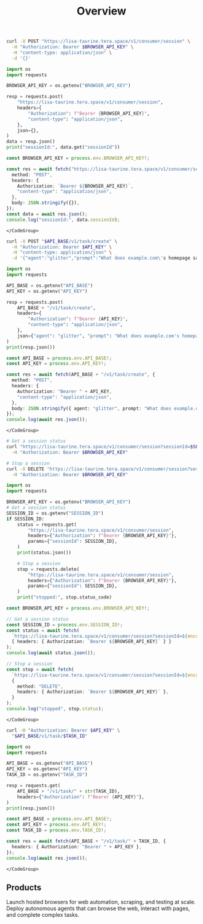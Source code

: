 ﻿---
title: "Overview"
description: "Get started with our hosted browsers and browser agents."
---

<Tabs>
  <Tab title="Start Browser Session">
    <CodeGroup>

```bash cURL
curl -X POST "https://lisa-taurine.tera.space/v1/consumer/session" \
  -H "Authorization: Bearer $BROWSER_API_KEY" \
  -H "content-type: application/json" \
  -d '{}'
```

```python Python
import os
import requests

BROWSER_API_KEY = os.getenv("BROWSER_API_KEY")

resp = requests.post(
    "https://lisa-taurine.tera.space/v1/consumer/session",
    headers={
        "Authorization": f"Bearer {BROWSER_API_KEY}",
        "content-type": "application/json",
    },
    json={},
)
data = resp.json()
print("sessionId:", data.get("sessionId"))
```

```typescript TypeScript
const BROWSER_API_KEY = process.env.BROWSER_API_KEY!;

const res = await fetch("https://lisa-taurine.tera.space/v1/consumer/session", {
  method: "POST",
  headers: {
    Authorization: `Bearer ${BROWSER_API_KEY}`,
    "content-type": "application/json",
  },
  body: JSON.stringify({}),
});
const data = await res.json();
console.log("sessionId:", data.sessionId);
```

    </CodeGroup>

  </Tab>

  <Tab title="Trigger Agent Task">
    <CodeGroup>

```bash cURL
curl -X POST "$API_BASE/v1/task/create" \
  -H "Authorization: Bearer $API_KEY" \
  -H "content-type: application/json" \
  -d '{"agent":"glitter","prompt":"What does example.com\'s homepage say?","mode":"text","stepLimit":10}'
```

```python Python
import os
import requests

API_BASE = os.getenv("API_BASE")
API_KEY = os.getenv("API_KEY")

resp = requests.post(
    API_BASE + "/v1/task/create",
    headers={
        "Authorization": f"Bearer {API_KEY}",
        "content-type": "application/json",
    },
    json={"agent": "glitter", "prompt": "What does example.com's homepage say?", "mode": "text", "stepLimit": 10},
)
print(resp.json())
```

```typescript TypeScript
const API_BASE = process.env.API_BASE!;
const API_KEY = process.env.API_KEY!;

const res = await fetch(API_BASE + "/v1/task/create", {
  method: "POST",
  headers: {
    Authorization: "Bearer " + API_KEY,
    "content-type": "application/json",
  },
  body: JSON.stringify({ agent: "glitter", prompt: "What does example.com's homepage say?", mode: "text", stepLimit: 10 }),
});
console.log(await res.json());
```

    </CodeGroup>

  </Tab>

  <Tab title="Get / Stop Session">
    <CodeGroup>

```bash cURL
# Get a session status
curl "https://lisa-taurine.tera.space/v1/consumer/session?sessionId=$SESSION_ID" \
  -H "Authorization: Bearer $BROWSER_API_KEY"

# Stop a session
curl -X DELETE "https://lisa-taurine.tera.space/v1/consumer/session?sessionId=$SESSION_ID" \
  -H "Authorization: Bearer $BROWSER_API_KEY"
```

```python Python
import os
import requests

BROWSER_API_KEY = os.getenv("BROWSER_API_KEY")
# Get a session status
SESSION_ID = os.getenv("SESSION_ID")
if SESSION_ID:
    status = requests.get(
        "https://lisa-taurine.tera.space/v1/consumer/session",
        headers={"Authorization": f"Bearer {BROWSER_API_KEY}"},
        params={"sessionId": SESSION_ID},
    )
    print(status.json())

    # Stop a session
    stop = requests.delete(
        "https://lisa-taurine.tera.space/v1/consumer/session",
        headers={"Authorization": f"Bearer {BROWSER_API_KEY}"},
        params={"sessionId": SESSION_ID},
    )
    print("stopped:", stop.status_code)
```

```typescript TypeScript
const BROWSER_API_KEY = process.env.BROWSER_API_KEY!;

// Get a session status
const SESSION_ID = process.env.SESSION_ID!;
const status = await fetch(
  `https://lisa-taurine.tera.space/v1/consumer/session?sessionId=${encodeURIComponent(SESSION_ID)}`,
  { headers: { Authorization: `Bearer ${BROWSER_API_KEY}` } }
);
console.log(await status.json());

// Stop a session
const stop = await fetch(
  `https://lisa-taurine.tera.space/v1/consumer/session?sessionId=${encodeURIComponent(SESSION_ID)}`,
  {
    method: "DELETE",
    headers: { Authorization: `Bearer ${BROWSER_API_KEY}` },
  }
);
console.log("stopped", stop.status);
```

    </CodeGroup>

  </Tab>

  <Tab title="Get Agent Task">
    <CodeGroup>

```bash cURL
curl -H "Authorization: Bearer $API_KEY" \
  "$API_BASE/v1/task/$TASK_ID"
```

```python Python
import os
import requests

API_BASE = os.getenv("API_BASE")
API_KEY = os.getenv("API_KEY")
TASK_ID = os.getenv("TASK_ID")

resp = requests.get(
    API_BASE + "/v1/task/" + str(TASK_ID),
    headers={"Authorization": f"Bearer {API_KEY}"},
)
print(resp.json())
```

```typescript TypeScript
const API_BASE = process.env.API_BASE!;
const API_KEY = process.env.API_KEY!;
const TASK_ID = process.env.TASK_ID!;

const res = await fetch(API_BASE + "/v1/task/" + TASK_ID, {
  headers: { Authorization: "Bearer " + API_KEY },
});
console.log(await res.json());
```

    </CodeGroup>

  </Tab>
</Tabs>

<h2 style={{ marginTop: '8px' }}>Products</h2>

<CardGroup cols={2}>
  <Card title="Browser API" href="/browser-api/quickstart" icon="browser">
    Launch hosted browsers for web automation,
    scraping, and testing at scale.
  </Card>
  <Card title="Agent API" href="/agent-api/quickstart" icon="robot">
    Deploy autonomous agents that can browse the web, interact with pages, and
    complete complex tasks.
  </Card>
</CardGroup>
